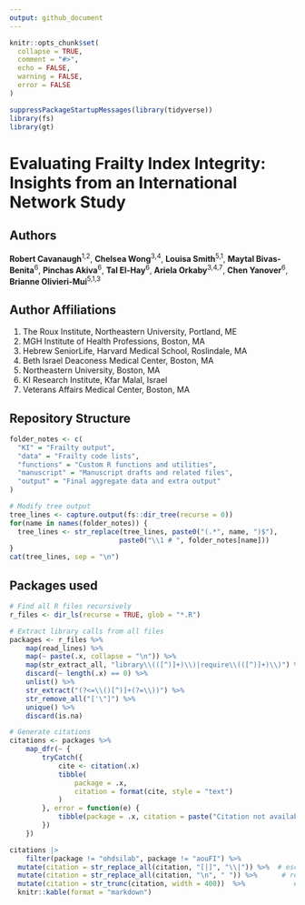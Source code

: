 ```yaml
---
output: github_document
---
```


<!-- README.md is generated from README.Rmd. Please edit that file -->

```r
knitr::opts_chunk$set(
  collapse = TRUE,
  comment = "#>",
  echo = FALSE,
  warning = FALSE, 
  error = FALSE
)

suppressPackageStartupMessages(library(tidyverse)) 
library(fs)
library(gt)
```

# Evaluating Frailty Index Integrity: Insights from an International Network Study

## Authors

**Robert Cavanaugh**<sup>1,2</sup>, **Chelsea Wong**<sup>3,4</sup>, **Louisa Smith**<sup>5,1</sup>, **Maytal Bivas-Benita**<sup>6</sup>, **Pinchas Akiva**<sup>6</sup>, **Tal El-Hay**<sup>6</sup>, **Ariela Orkaby**<sup>3,4,7</sup>, **Chen Yanover**<sup>6</sup>, **Brianne Olivieri-Mui**<sup>5,1,3</sup>

## Author Affiliations

1. The Roux Institute, Northeastern University, Portland, ME
2. MGH Institute of Health Professions, Boston, MA
3. Hebrew SeniorLife, Harvard Medical School, Roslindale, MA
4. Beth Israel Deaconess Medical Center, Boston, MA
5. Northeastern University, Boston, MA
6. KI Research Institute, Kfar Malal, Israel
7. Veterans Affairs Medical Center, Boston, MA


## Repository Structure

```r
folder_notes <- c(
  "KI" = "Frailty output",
  "data" = "Frailty code lists", 
  "functions" = "Custom R functions and utilities",
  "manuscript" = "Manuscript drafts and related files",
  "output" = "Final aggregate data and extra output"
)

# Modify tree output
tree_lines <- capture.output(fs::dir_tree(recurse = 0))
for(name in names(folder_notes)) {
  tree_lines <- str_replace(tree_lines, paste0("(.*", name, ")$"), 
                           paste0("\\1 # ", folder_notes[name]))
}
cat(tree_lines, sep = "\n")
```
## Packages used

```r


# Find all R files recursively
r_files <- dir_ls(recurse = TRUE, glob = "*.R")

# Extract library calls from all files
packages <- r_files %>%
    map(read_lines) %>%
    map(~ paste(.x, collapse = "\n")) %>%
    map(str_extract_all, "library\\(([^)]+)\\)|require\\(([^)]+)\\)") %>%
    discard(~ length(.x) == 0) %>%
    unlist() %>%
    str_extract("(?<=\\()[^)]+(?=\\))") %>%
    str_remove_all("['\"]") %>%
    unique() %>%
    discard(is.na)

# Generate citations
citations <- packages %>%
    map_dfr(~ {
        tryCatch({
            cite <- citation(.x)
            tibble(
                package = .x,
                citation = format(cite, style = "text")
            )
        }, error = function(e) {
            tibble(package = .x, citation = paste("Citation not available for", .x))
        })
    })

citations |> 
    filter(package != "ohdsilab", package != "aouFI") %>%
  mutate(citation = str_replace_all(citation, "[|]", "\\|")) %>%  # escape pipes
  mutate(citation = str_replace_all(citation, "\n", " ")) %>%      # remove line breaks
  mutate(citation = str_trunc(citation, width = 400))  %>%            # truncate if too long 
  knitr::kable(format = "markdown") 

```



